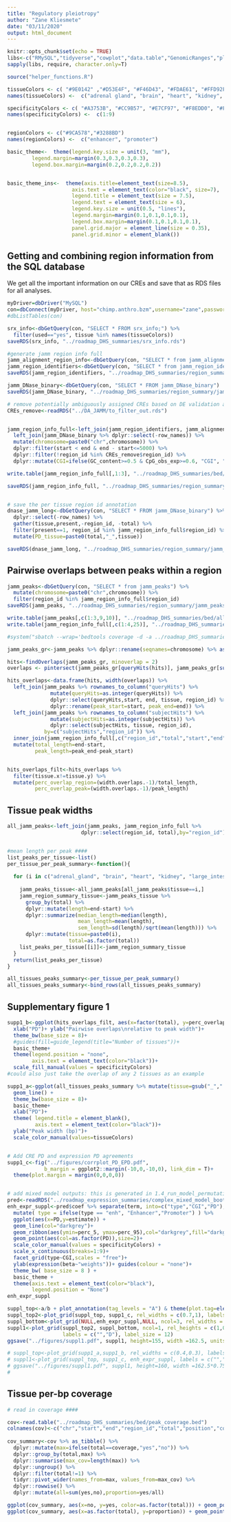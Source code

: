 ```yaml
---
title: "Regulatory pleiotropy"
author: "Zane Kliesmete"
date: "03/11/2020"
output: html_document
---
```


```r
knitr::opts_chunk$set(echo = TRUE)
libs<-c("RMySQL","tidyverse","cowplot","data.table","GenomicRanges","plyranges")
sapply(libs, require, character.only=T)

source("helper_functions.R")

tissueColors <- c( "#9E0142" ,"#D53E4F", "#F46D43", "#FDAE61", "#FFD92F" ,"#ABDDA4", "#66C2A5", "#3288BD", "#5E4FA2")
names(tissueColors) <-  c("adrenal gland", "brain", "heart", "kidney", "large intestine", "lung", "muscle", "stomach", "thymus")

specificityColors <- c( "#A3753B", "#CC9B57", "#E7CF97", "#F8EDD0", "#F7F7F7", "#D2EEEA", "#99D7CE", "#5DACA5", "#33847E")
names(specificityColors) <-  c(1:9)


regionColors <- c("#9CA578","#3288BD")
names(regionColors) <-  c("enhancer", "promoter")

basic_theme<-  theme(legend.key.size = unit(3, "mm"),
        legend.margin=margin(0.3,0.3,0.3,0.3),
        legend.box.margin=margin(0.2,0.2,0.2,0.2))


basic_theme_ins<-  theme(axis.title=element_text(size=8.5),
                     axis.text = element_text(color="black", size=7),
                     legend.title = element_text(size = 7.5), 
                     legend.text = element_text(size = 6),
                     legend.key.size = unit(0.5, "lines"),
                     legend.margin=margin(0.1,0.1,0.1,0.1),
                     legend.box.margin=margin(0.1,0.1,0.1,0.1),
                     panel.grid.major = element_line(size = 0.35),
                     panel.grid.minor = element_blank())

```

## Getting and combining region information from the SQL database

We get all the important information on our CREs and save that as RDS files for all analyses.

```r
myDriver=dbDriver("MySQL")
con=dbConnect(myDriver, host="chimp.anthro.bzm",username="zane",password="zanezane", dbname="peters_stuff")
#dbListTables(con)

srx_info<-dbGetQuery(con, "SELECT * FROM srx_info;") %>%
  filter(used=="yes", tissue %in% names(tissueColors))
saveRDS(srx_info, "../roadmap_DHS_summaries/srx_info.rds")

#generate jamm region info full
jamm_alignment_region_info<-dbGetQuery(con, "SELECT * from jamm_alignment_region_info WHERE species='Homo_sapiens'")
jamm_region_identifiers<-dbGetQuery(con, "SELECT * from jamm_region_identifiers")
saveRDS(jamm_region_identifiers, "../roadmap_DHS_summaries/region_summary/jamm_region_identifiers.rds")

jamm_DNase_binary<-dbGetQuery(con, "SELECT * FROM jamm_DNase_binary")
saveRDS(jamm_DNase_binary, "../roadmap_DHS_summaries/region_summary/jamm_DNase_binary.rds")

# remove potentially ambiguously assigned CREs based on DE validation after peak calling and merging
CREs_remove<-readRDS("../DA_JAMM/to_filter_out.rds")


jamm_region_info_full<-left_join(jamm_region_identifiers, jamm_alignment_region_info, by=c("region_id", "chromosome"="sequence_chromosome", "start"="sequence_start", "end"="sequence_end")) %>%
  left_join(jamm_DNase_binary %>% dplyr::select(-row_names)) %>%
  mutate(chromosome=paste0("chr",chromosome)) %>% 
  dplyr::filter(start < end & end - start<=5000) %>%
  dplyr::filter(!region_id %in% CREs_remove$region_id) %>% 
  dplyr::mutate(CGI=ifelse(GC_content>=0.5 & CpG_obs_exp>=0.6, "CGI", "noCGI"))

write.table(jamm_region_info_full[,1:3], "../roadmap_DHS_summaries/bed/all_DHS.bed", col.names = F, row.names = F, quote = F, sep = "\t")

saveRDS(jamm_region_info_full, "../roadmap_DHS_summaries/region_summary/jamm_region_info_full.rds")


# save the per tissue region id annotation
dnase_jamm_long<-dbGetQuery(con, "SELECT * FROM jamm_DNase_binary") %>% 
  dplyr::select(-row_names) %>%
  gather(tissue,present,-region_id, -total) %>%
  filter(present==1, region_id %in% jamm_region_info_full$region_id) %>%
  mutate(PD_tissue=paste0(total,"_",tissue)) 

saveRDS(dnase_jamm_long, "../roadmap_DHS_summaries/region_summary/jamm_per_tissue.rds")

```

## Pairwise overlaps between peaks within a region 

```r

jamm_peaks<-dbGetQuery(con, "SELECT * from jamm_peaks") %>%
  mutate(chromosome=paste0("chr",chromosome)) %>%
  filter(region_id %in% jamm_region_info_full$region_id)
saveRDS(jamm_peaks, "../roadmap_DHS_summaries/region_summary/jamm_peaks.rds")

write.table(jamm_peaks[,c(1:3,9,10)], "../roadmap_DHS_summaries/bed/all_peaks_ids.bed", col.names = F, row.names = F, quote = F, sep = "\t")
write.table(jamm_region_info_full[,c(1:4,25)], "../roadmap_DHS_summaries/bed/all_DHS_ids.bed", col.names = F, row.names = F, quote = F, sep = "\t")

#system("sbatch --wrap='bedtools coverage -d -a ../roadmap_DHS_summaries/bed/all_DHS_ids.bed -b ../roadmap_DHS_summaries/bed/all_peaks_ids.bed > ../roadmap_DHS_summaries/bed/peak_coverage.bed'")

jamm_peaks_gr<-jamm_peaks %>% dplyr::rename(seqnames=chromosome) %>% as_granges()

hits<-findOverlaps(jamm_peaks_gr, minoverlap = 2) 
overlaps <- pintersect(jamm_peaks_gr[queryHits(hits)], jamm_peaks_gr[subjectHits(hits)], ignore.strand=T)

hits_overlaps<-data.frame(hits, width(overlaps)) %>% 
  left_join(jamm_peaks %>% rownames_to_column("queryHits") %>% 
              mutate(queryHits=as.integer(queryHits)) %>% 
              dplyr::select(queryHits,start, end, tissue, region_id) %>%
              dplyr::rename(peak_start=start, peak_end=end)) %>%
  left_join(jamm_peaks %>% rownames_to_column("subjectHits") %>%
              mutate(subjectHits=as.integer(subjectHits)) %>% 
              dplyr::select(subjectHits, tissue, region_id), 
            by=c("subjectHits","region_id")) %>%
  inner_join(jamm_region_info_full[,c("region_id","total","start","end")]) %>%
  mutate(total_length=end-start,
         peak_length=peak_end-peak_start)


hits_overlaps_filt<-hits_overlaps %>%
  filter(tissue.x!=tissue.y) %>%
  mutate(perc_overlap_region=(width.overlaps.-1)/total_length,
         perc_overlap_peak=(width.overlaps.-1)/peak_length)

```

## Tissue peak widths
```r
all_jamm_peaks<-left_join(jamm_peaks, jamm_region_info_full %>% 
                        dplyr::select(region_id, total),by="region_id")


#mean length per peak ####
list_peaks_per_tissue<-list()
per_tissue_per_peak_summary<-function(){
  
  for (i in c("adrenal_gland", "brain", "heart", "kidney", "large_intestine", "lung", "muscle", "stomach", "thymus")){
    
    jamm_peaks_tissue<-all_jamm_peaks[all_jamm_peaks$tissue==i,]
    jamm_region_summary_tissue<-jamm_peaks_tissue %>% 
      group_by(total) %>%
      dplyr::mutate(length=end-start) %>%
      dplyr::summarize(median_length=median(length), 
                       mean_length=mean(length), 
                       sem_length=sd(length)/sqrt(mean(length))) %>%
      dplyr::mutate(tissue=paste0(i),
                    total=as.factor(total))
    list_peaks_per_tissue[[i]]<-jamm_region_summary_tissue
  }
  return(list_peaks_per_tissue)
}

all_tissues_peaks_summary<-per_tissue_per_peak_summary()
all_tissues_peaks_summary<-bind_rows(all_tissues_peaks_summary) 

```

## Supplementary figure 1
```r

supp1_b<-ggplot(hits_overlaps_filt, aes(x=factor(total), y=perc_overlap_peak, fill=factor(total), group=total))+geom_boxplot()+
  xlab("PD")+ ylab("Pairwise overlaps\nrelative to peak width")+
  theme_bw(base_size = 8)+
  #guides(fill=guide_legend(title="Number of tissues"))+
  basic_theme+
  theme(legend.position = "none",
        axis.text = element_text(color="black"))+
  scale_fill_manual(values = specificityColors)
#could also just take the overlap of any 2 tissues as an example

supp1_a<-ggplot(all_tissues_peaks_summary %>% mutate(tissue=gsub("_"," ",tissue)), aes(x=total, y=mean_length, color=tissue, group=tissue))+
  geom_line() +
  theme_bw(base_size = 8)+
  basic_theme+
  xlab("PD")+
  theme( legend.title = element_blank(),
         axis.text = element_text(color="black"))+
  ylab("Peak width (bp)")+
  scale_color_manual(values=tissueColors)


# Add CRE PD and expression PD agreements
supp1_c<-fig("../figures/corrplot_PD_EPD.pdf", 
            b_margin = ggplot2::margin(-10,0,-10,0), link_dim = T)+
  theme(plot.margin = margin(0,0,0,0))


# add mixed model outputs: this is generated in 1.4_run_model_permutations_expression_pleiotropy.R
pred<-readRDS("../roadmap_expression_summaries/complex_mixed_model_boot.RDS")
enh_expr_suppl<-pred$coef %>% separate(term, into=c("type","CGI","PD"), sep="_",convert = T) %>%
  mutate( type = ifelse(type == "enh", "Enhancer","Promoter") ) %>% 
  ggplot(aes(x=PD,y=estimate)) + 
  geom_line(col="darkgrey")+
  geom_ribbon(aes(ymin=perc_5, ymax=perc_95),col="darkgrey",fill="darkgrey",alpha=0.4)+
  geom_point(aes(col=as.factor(PD)),size=2)+
  scale_color_manual(values = specificityColors) +
  scale_x_continuous(breaks=1:9)+
  facet_grid(type~CGI,scales = "free")+
  ylab(expression(beta~"weights"))+ guides(colour = "none")+
  theme_bw( base_size = 8 ) +
  basic_theme +
  theme(axis.text = element_text(color="black"),
        legend.position = "None")
enh_expr_suppl

suppl_top<-a/b + plot_annotation(tag_levels = "A") & theme(plot.tag=element_text(size=12,face = "bold"))
suppl_top2<-plot_grid(suppl_top, supp1_c, rel_widths = c(0.7,1), labels = c("","C"), label_size = 12)
suppl_bottom<-plot_grid(NULL,enh_expr_suppl,NULL, ncol=3, rel_widths = c(0.23,1,0.23))
suppl1<-plot_grid(suppl_top2, suppl_bottom, ncol=1, rel_heights = c(1,0.7),
                  labels = c("","D"), label_size = 12)
ggsave("../figures/suppl1.pdf", suppl1, height=155, width =162.5, units = "mm")

# suppl_top<-plot_grid(supp1_a,supp1_b, rel_widths = c(0.4,0.3), labels = c("A","B"), scale=0.97, label_x = c(0,-0.05), label_size = 12)
# suppl1<-plot_grid(suppl_top, supp1_c, enh_expr_suppl, labels = c("","C","D"), ncol=1, label_size = 12, rel_heights = c(0.5,0.75,0.9), scale=c(1,1,0.95))
# ggsave("../figures/suppl1.pdf", suppl1, height=160, width =162.5*0.75, units = "mm")
# 


```

## Tissue per-bp coverage


```r

# read in coverage ####

cov<-read.table("../roadmap_DHS_summaries/bed/peak_coverage.bed")
colnames(cov)<-c("chr","start","end","region_id","total","position","coverage")
  
cov_summary<-cov %>% as_tibble() %>%
  dplyr::mutate(max=ifelse(total==coverage,"yes","no")) %>%
  dplyr::group_by(total,max) %>%
  dplyr::summarise(max_cov=length(max)) %>%
  dplyr::ungroup() %>%
  dplyr::filter(total!=1) %>%
  tidyr::pivot_wider(names_from=max, values_from=max_cov) %>%
  dplyr::rowwise() %>%
  dplyr::mutate(all=sum(yes,no),proportion=yes/all) 

ggplot(cov_summary, aes(x=no, y=yes, color=as.factor(total))) + geom_point()
ggplot(cov_summary, aes(x=as.factor(total), y=proportion)) + geom_point()

```
